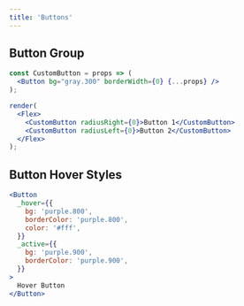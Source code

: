 ```yaml
---
title: 'Buttons'
---
```


## Button Group

```jsx live noInline
const CustomButton = props => (
  <Button bg="gray.300" borderWidth={0} {...props} />
);

render(
  <Flex>
    <CustomButton radiusRight={0}>Button 1</CustomButton>
    <CustomButton radiusLeft={0}>Button 2</CustomButton>
  </Flex>
);
```

## Button Hover Styles

```jsx live
<Button
  _hover={{
    bg: 'purple.800',
    borderColor: 'purple.800',
    color: '#fff',
  }}
  _active={{
    bg: 'purple.900',
    borderColor: 'purple.900',
  }}
>
  Hover Button
</Button>
```
